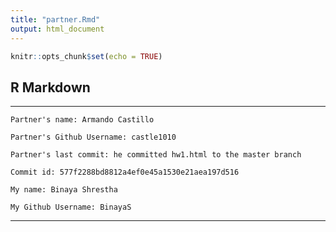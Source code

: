 ```yaml
---
title: "partner.Rmd"
output: html_document
---
```


```r
knitr::opts_chunk$set(echo = TRUE)
```

## R Markdown

---------------------------------

    Partner's name: Armando Castillo
    
    Partner's Github Username: castle1010
    
    Partner's last commit: he committed hw1.html to the master branch 
    
    Commit id: 577f2288bd8812a4ef0e45a1530e21aea197d516
    
    My name: Binaya Shrestha
    
    My Github Username: BinayaS

---------------------------------
